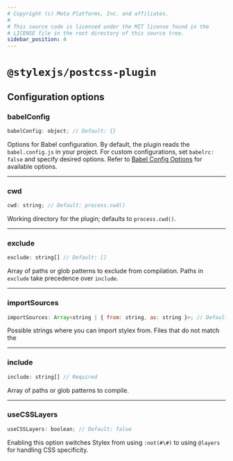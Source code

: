 ```yaml
---
# Copyright (c) Meta Platforms, Inc. and affiliates.
#
# This source code is licensed under the MIT license found in the
# LICENSE file in the root directory of this source tree.
sidebar_position: 4
---
```


# `@stylexjs/postcss-plugin`

## Configuration options

### babelConfig

```js
babelConfig: object; // Default: {}
```

Options for Babel configuration. By default, the plugin reads the `babel.config.js` in your project. For custom configurations, set `babelrc: false`
and specify desired options. Refer to [Babel Config Options](https://babeljs.io/docs/options) for available options.

---

### cwd

```js
cwd: string; // Default: process.cwd()
```

Working directory for the plugin; defaults to `process.cwd()`.

---

### exclude

```js
exclude: string[] // Default: []
```

Array of paths or glob patterns to exclude from compilation. Paths in `exclude` take precedence over `include`.

---

### importSources

```js
importSources: Array<string | { from: string, as: string }>; // Default: ['@stylexjs/stylex', 'stylex']
```

Possible strings where you can import stylex from. Files that do not match the

---

### include

```js
include: string[] // Required
```

Array of paths or glob patterns to compile.

---

### useCSSLayers

```js
useCSSLayers: boolean; // Default: false
```

Enabling this option switches Stylex from using `:not(#\#)` to using `@layers` for handling CSS specificity.
